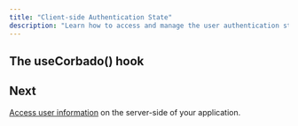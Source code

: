 ```yaml
---
title: "Client-side Authentication State"
description: "Learn how to access and manage the user authentication state on the client-side in your Next.js application."
---
```



## The useCorbado() hook

<UseCorbadoContent framework="Next.js" passkeyListUrl="/frontend-integration/next-js/passkeylist" />

## Next

[Access user information](/frontend-integration/next-js/authentication-state-server) on the server-side of your application.